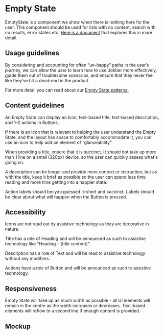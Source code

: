 
<Meta title="Components/Status and Feedback/EmptyState/Docs" />

# Empty State

EmptyState is a component we show when there is nothing here for the user. This
component should be used for lists with no content, search with no results,
error states etc.
[Here is a document](https://jobber.atlassian.net/wiki/spaces/DES/pages/2103541908/Empty+states)
that explores this in more detail.

## Usage guidelines

By considering and accounting for often “un-happy” paths in the user’s journey,
we can allow the user to learn how to use Jobber more effectively, guide them
out of troublesome scenarios, and ensure that they never feel like they’ve hit a
dead-end in the product.

For more detail you can read about our
[Empty State patterns.](https://jobber.atlassian.net/wiki/spaces/DES/pages/2103541908/Empty+states)

## Content guidelines

An Empty State can display an Icon, text-based title, text-based description,
and 1–2 actions in Buttons.

If there is an icon that is relevant to helping the user understand the Empty
State, and the layout has space to comfortably accommodate it, you can use an
icon to help add an element of “glanceability”.

When providing a title, ensure that it is succinct. It should not take up more
than 1 line on a small (320px) device, so the user can quickly assess what's
going on.

A description can be longer and provide more context or instruction, but as with
the title, keep it brief as possible so the user can spend less time reading and
more time getting into a happier state.

Action labels should be–you guessed it–short and succinct. Labels should be
clear about what will happen when the Button is pressed.

## Accessibility

Icons are not read out by assistive technology as they are decorative in nature.

Title has a role of Heading and will be announced as such to assistive
technology like "Heading - {title content}".

Description has a role of Text and will be read to assistive technology without
any modifiers.

Actions have a role of Button and will be announced as such to assistive
technology.

## Responsiveness

Empty State will take up as much width as possible - all UI elements will remain
in the centre as the width increases or decreases. Text-based elements will
reflow to a second line if enough content is provided.

## Mockup

<Figma
  collapsable
  url="https://www.figma.com/file/avvgu5SkbBvS8lGVePBsqO/%F0%9F%92%99-Product%2FMobile?node-id=15092%3A14985"
/>
